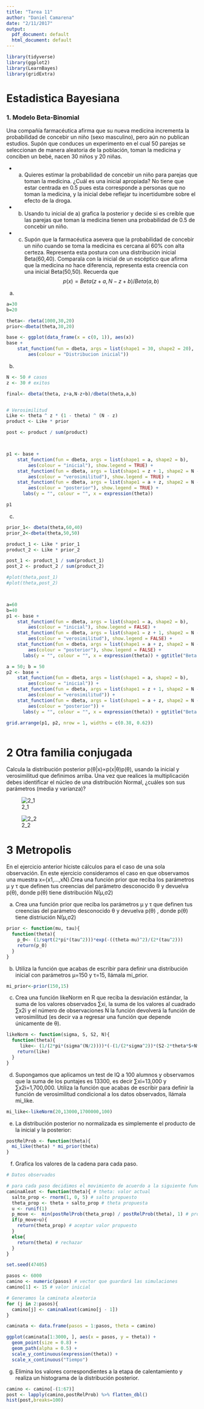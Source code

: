 ```yaml
---
title: "Tarea 11"
author: "Daniel Camarena"
date: "2/11/2017"
output:
  pdf_document: default
  html_document: default
---
```


```r
library(tidyverse)
library(ggplot2)
library(LearnBayes)
library(gridExtra)

```

# Estadistica Bayesiana

### 1. Modelo Beta-Binomial

Una compañía farmacéutica afirma que su nueva medicina incrementa la probabilidad de concebir un niño (sexo masculino), pero aún no publican estudios. Supón que conduces un experimento en el cual 50 parejas se seleccionan de manera aleatoria de la población, toman la medicina y conciben un bebé, nacen 30 niños y 20 niñas.

* a. Quieres estimar la probabilidad de concebir un niño para parejas que toman la medicina. ¿Cuál es una inicial apropiada? No tiene que estar centrada en 0.5 pues esta corresponde a personas que no toman la medicina, y la inicial debe reflejar tu incertidumbre sobre el efecto de la droga.
* b. Usando tu inicial de a) grafica la posterior y decide si es creíble que las parejas que toman la medicina tienen una probabilidad de 0.5 de concebir un niño.
* c. Supón que la farmacéutica asevera que la probabilidad de concebir un niño cuando se toma la medicina es cercana al 60% con alta certeza. Representa esta postura con una distribución inicial Beta(60,40). Comparala con la inicial de un escéptico que afirma que la medicina no hace diferencia, representa esta creencia con una inicial Beta(50,50). Recuerda que $$p(x)=Beta(z+a,N−z+b)/Beta(a,b)$$

a)
```r
a=30
b=20

theta<- rbeta(1000,30,20)
prior<-dbeta(theta,30,20)

base <- ggplot(data_frame(x = c(0, 1)), aes(x)) 
base + 
    stat_function(fun = dbeta, args = list(shape1 = 30, shape2 = 20), 
        aes(colour = "Distribucion inicial"))

```

b)
```r
N <- 50 # casos
z <- 30 # exitos

final<- dbeta(theta, z+a,N-z+b)/dbeta(theta,a,b)


# Verosimilitud
Like <- theta ^ z * (1 - theta) ^ (N - z)
product <- Like * prior

post <- product / sum(product)



p1 <- base +
    stat_function(fun = dbeta, args = list(shape1 = a, shape2 = b), 
        aes(colour = "inicial"), show.legend = TRUE) + 
    stat_function(fun = dbeta, args = list(shape1 = z + 1, shape2 = N - z + 1), 
        aes(colour = "verosimilitud"), show.legend = TRUE) + 
    stat_function(fun = dbeta, args = list(shape1 = a + z, shape2 = N - z + b), 
        aes(colour = "posterior"), show.legend = TRUE) +
      labs(y = "", colour = "", x = expression(theta))

p1
```

c)
```r
prior_1<- dbeta(theta,60,40)
prior_2<-dbeta(theta,50,50)

product_1 <- Like * prior_1
product_2 <- Like * prior_2

post_1 <- product_1 / sum(product_1)
post_2 <- product_2 / sum(product_2)

#plot(theta,post_1)
#plot(theta,post_2)



a=60
b=40
p1 <- base +
    stat_function(fun = dbeta, args = list(shape1 = a, shape2 = b), 
        aes(colour = "inicial"), show.legend = FALSE) + 
    stat_function(fun = dbeta, args = list(shape1 = z + 1, shape2 = N - z + 1), 
        aes(colour = "verosimilitud"), show.legend = FALSE) + 
    stat_function(fun = dbeta, args = list(shape1 = a + z, shape2 = N - z + b), 
        aes(colour = "posterior"), show.legend = FALSE) +
      labs(y = "", colour = "", x = expression(theta)) + ggtitle("Beta inicial (60,40)")

a = 50; b = 50
p2 <- base +
    stat_function(fun = dbeta, args = list(shape1 = a, shape2 = b), 
        aes(colour = "inicial")) + 
    stat_function(fun = dbeta, args = list(shape1 = z + 1, shape2 = N - z + 1), 
        aes(colour = "verosimilitud")) + 
    stat_function(fun = dbeta, args = list(shape1 = a + z, shape2 = N - z + b), 
        aes(colour = "posterior")) +
      labs(y = "", colour = "", x = expression(theta)) + ggtitle("Beta inicial (50,50)")

grid.arrange(p1, p2, nrow = 1, widths = c(0.38, 0.62))



```


# 2 Otra familia conjugada

Calcula la distribución posterior p(θ|x)∝p(x|θ)p(θ), usando la inicial y verosimilitud que definimos arriba. Una vez que realices la multiplicación debes identificar el núcleo de una distribución Normal, ¿cuáles son sus parámetros (media y varianza)?


![2_1](Imagenes/2_1.jpg)

![2_2](Imagenes/2_2.jpg)

# 3 Metropolis
En el ejercicio anterior hiciste cálculos para el caso de una sola observación. En este ejercicio consideramos el caso en que observamos una muestra x={x1,...,xN}.Crea una función prior que reciba los parámetros μ y τ que definen tus creencias del parámetro desconocido θ y devuelva p(θ), donde p(θ) tiene distribución N(μ,σ2)


a) Crea una función prior que reciba los parámetros μ y τ que definen tus creencias del parámetro desconocido θ y devuelva p(θ)
, donde p(θ) tiene distriución N(μ,σ2)
```r
prior <- function(mu, tau){
  function(theta){
    p_0<- (1/sqrt(2*pi*(tau^2)))*exp(-((theta-mu)^2)/(2*(tau^2)))
    return(p_0)
  }
}

```

b) Utiliza la función que acabas de escribir para definir una distribución inicial con parámetros μ=150 y τ=15, llámala mi_prior.
```r
mi_prior<-prior(150,15)
```

c) Crea una función likeNorm en R que reciba la desviación estándar, la suma de los valores observados ∑xi, la suma de los valores al cuadrado ∑x2i y el número de observaciones N la función devolverá la función de verosimilitud (es decir va a regresar una función que depende únicamente de θ).
```r
likeNorm <- function(sigma, S, S2, N){
  function(theta){
     like<- (1/(2*pi*(sigma^(N/2))))*(-(1/(2*sigma^2))*(S2-2*theta*S+N*theta^2))
    return(like)
  }
}
```

d) Supongamos que aplicamos un test de IQ a 100 alumnos y observamos que la suma de los puntajes es 13300, es decir ∑xi=13,000 y ∑x2i=1,700,000. Utiliza la función que acabas de escribir para definir la función de verosimilitud condicional a los datos observados, llámala mi_like.
```r
mi_like<-likeNorm(20,13000,1700000,100)
```

e) La distribución posterior no normalizada es simplemente el producto de la inicial y la posterior:
```r
postRelProb <- function(theta){
  mi_like(theta) * mi_prior(theta)
}
```

f) Grafica los valores de la cadena para cada paso.
```r

# Datos observados

# para cada paso decidimos el movimiento de acuerdo a la siguiente función
caminaAleat <- function(theta){ # theta: valor actual
  salto_prop <- rnorm(1, 0, 5) # salto propuesto
  theta_prop <- theta + salto_prop # theta propuesta
  u <- runif(1) 
  p_move <-  min(postRelProb(theta_prop) / postRelProb(theta), 1) # prob mover
  if(p_move>u){
    return(theta_prop) # aceptar valor propuesto
  }
  else{
    return(theta) # rechazar
  }
}

set.seed(47405)

pasos <- 6000
camino <- numeric(pasos) # vector que guardará las simulaciones
camino[1] <- 15 # valor inicial

# Generamos la caminata aleatoria
for (j in 2:pasos){
  camino[j] <- caminaAleat(camino[j - 1])
}

caminata <- data.frame(pasos = 1:pasos, theta = camino)

ggplot(caminata[1:3000, ], aes(x = pasos, y = theta)) +
  geom_point(size = 0.8) +
  geom_path(alpha = 0.5) +
  scale_y_continuous(expression(theta)) +
  scale_x_continuous("Tiempo") 
```

g) Elimina los valores correspondientes a la etapa de calentamiento y realiza un histograma de la distribución posterior.
```r
camino <- camino[-(1:67)]
post <- lapply(camino,postRelProb) %>% flatten_dbl()
hist(post,breaks=100)
```

